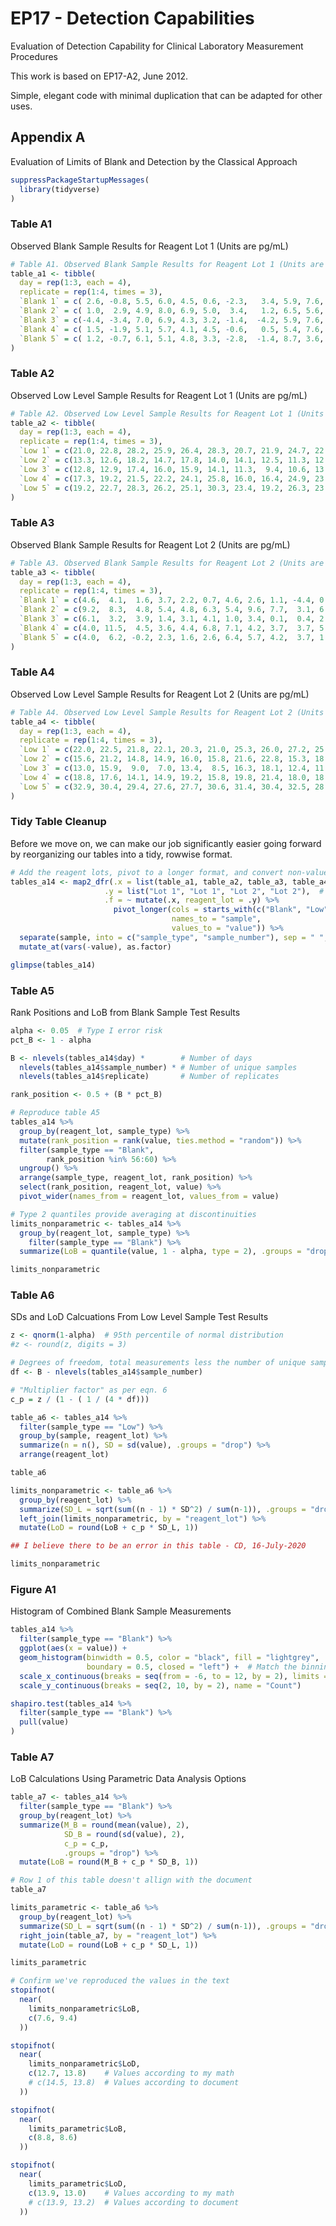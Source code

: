 # EP17 - Detection Capabilities
Evaluation of Detection Capability for Clinical Laboratory Measurement Procedures

This work is based on EP17-A2, June 2012.

Simple, elegant code with minimal duplication that can be adapted for other uses.

## Appendix A
Evaluation of Limits of Blank and Detection by the Classical Approach

```r
suppressPackageStartupMessages(
  library(tidyverse)
)
```

### Table A1
Observed Blank Sample Results for Reagent Lot 1 (Units are pg/mL)
```r
# Table A1. Observed Blank Sample Results for Reagent Lot 1 (Units are pg/mL)
table_a1 <- tibble(
  day = rep(1:3, each = 4),
  replicate = rep(1:4, times = 3),
  `Blank 1` = c( 2.6, -0.8, 5.5, 6.0, 4.5, 0.6, -2.3,   3.4, 5.9, 7.6,  4.1, -1.4),
  `Blank 2` = c( 1.0,  2.9, 4.9, 8.0, 6.9, 5.0,  3.4,   1.2, 6.5, 5.6, -2.2,  2.3),
  `Blank 3` = c(-4.4, -3.4, 7.0, 6.9, 4.3, 3.2, -1.4,  -4.2, 5.9, 7.6,  3.8,  5.8),
  `Blank 4` = c( 1.5, -1.9, 5.1, 5.7, 4.1, 4.5, -0.6,   0.5, 5.4, 7.6,  4.4,  6.6),
  `Blank 5` = c( 1.2, -0.7, 6.1, 5.1, 4.8, 3.3, -2.8,  -1.4, 8.7, 3.6,  5.1,  3.5)
)

```

### Table A2
Observed Low Level Sample Results for Reagent Lot 1 (Units are pg/mL)
```r
# Table A2. Observed Low Level Sample Results for Reagent Lot 1 (Units are pg/mL)
table_a2 <- tibble(
  day = rep(1:3, each = 4),
  replicate = rep(1:4, times = 3),
  `Low 1` = c(21.0, 22.8, 28.2, 25.9, 26.4, 28.3, 20.7, 21.9, 24.7, 22.5, 28.5, 29.2),
  `Low 2` = c(13.3, 12.6, 18.2, 14.7, 17.8, 14.0, 14.1, 12.5, 11.3, 12.2, 16.2, 13.9),
  `Low 3` = c(12.8, 12.9, 17.4, 16.0, 15.9, 14.1, 11.3,  9.4, 10.6, 13.6, 17.6, 14.9),
  `Low 4` = c(17.3, 19.2, 21.5, 22.2, 24.1, 25.8, 16.0, 16.4, 24.9, 23.8, 22.1, 26.1),
  `Low 5` = c(19.2, 22.7, 28.3, 26.2, 25.1, 30.3, 23.4, 19.2, 26.3, 23.1, 27.5, 30.1)
)
```

### Table A3
Observed Blank Sample Results for Reagent Lot 2 (Units are pg/mL)
```r
# Table A3. Observed Blank Sample Results for Reagent Lot 2 (Units are pg/mL)
table_a3 <- tibble(
  day = rep(1:3, each = 4),
  replicate = rep(1:4, times = 3),
  `Blank 1` = c(4.6,  4.1,  1.6, 3.7, 2.2, 0.7, 4.6, 2.6, 1.1, -4.4, 0.9,   0.7),
  `Blank 2` = c(9.2,  8.3,  4.8, 5.4, 4.8, 6.3, 5.4, 9.6, 7.7,  3.1, 6.1,  10.0),
  `Blank 3` = c(6.1,  3.2,  3.9, 1.4, 3.1, 4.1, 1.0, 3.4, 0.1,  0.4, 2.9,  -1.6),
  `Blank 4` = c(4.0, 11.5,  4.5, 3.6, 4.4, 6.8, 7.1, 4.2, 3.7,  3.7, 5.3,   4.5),
  `Blank 5` = c(4.0,  6.2, -0.2, 2.3, 1.6, 2.6, 6.4, 5.7, 4.2,  3.7, 1.4,   1.5) 
)
```

### Table A4
Observed Low Level Sample Results for Reagent Lot 2 (Units are pg/mL)
```r
# Table A4. Observed Low Level Sample Results for Reagent Lot 2 (Units are pg/mL)
table_a4 <- tibble(
  day = rep(1:3, each = 4),
  replicate = rep(1:4, times = 3),
  `Low 1` = c(22.0, 22.5, 21.8, 22.1, 20.3, 21.0, 25.3, 26.0, 27.2, 25.1, 25.3, 25.3),
  `Low 2` = c(15.6, 21.2, 14.8, 14.9, 16.0, 15.8, 21.6, 22.8, 15.3, 18.7, 18.3, 19.5),
  `Low 3` = c(13.0, 15.9,  9.0,  7.0, 13.4,  8.5, 16.3, 18.1, 12.4, 11.1, 11.3, 10.1),
  `Low 4` = c(18.8, 17.6, 14.1, 14.9, 19.2, 15.8, 19.8, 21.4, 18.0, 18.0, 19.6, 23.1),
  `Low 5` = c(32.9, 30.4, 29.4, 27.6, 27.7, 30.6, 31.4, 30.4, 32.5, 28.9, 29.8, 35.1)
)
```

### Tidy Table Cleanup
Before we move on, we can make our job significantly easier going forward by reorganizing our tables into a tidy, rowwise format. 

```r

# Add the reagent lots, pivot to a longer format, and convert non-value columns to factors
tables_a14 <- map2_dfr(.x = list(table_a1, table_a2, table_a3, table_a4),  # The tables we need to clean up
                     .y = list("Lot 1", "Lot 1", "Lot 2", "Lot 2"),  # The lots of reagent that map to each of the tables
                     .f = ~ mutate(.x, reagent_lot = .y) %>%
                       pivot_longer(cols = starts_with(c("Blank", "Low")), 
                                    names_to = "sample", 
                                    values_to = "value")) %>%
  separate(sample, into = c("sample_type", "sample_number"), sep = " ", remove = FALSE) %>%
  mutate_at(vars(-value), as.factor)

glimpse(tables_a14)

```

### Table A5
Rank Positions and LoB from Blank Sample Test Results
```r

alpha <- 0.05  # Type I error risk
pct_B <- 1 - alpha

B <- nlevels(tables_a14$day) *        # Number of days
  nlevels(tables_a14$sample_number) * # Number of unique samples
  nlevels(tables_a14$replicate)       # Number of replicates

rank_position <- 0.5 + (B * pct_B)

# Reproduce table A5  
tables_a14 %>%
  group_by(reagent_lot, sample_type) %>%
  mutate(rank_position = rank(value, ties.method = "random")) %>%
  filter(sample_type == "Blank",
        rank_position %in% 56:60) %>% 
  ungroup() %>%
  arrange(sample_type, reagent_lot, rank_position) %>%
  select(rank_position, reagent_lot, value) %>%
  pivot_wider(names_from = reagent_lot, values_from = value)

# Type 2 quantiles provide averaging at discontinuities
limits_nonparametric <- tables_a14 %>%
  group_by(reagent_lot, sample_type) %>%
    filter(sample_type == "Blank") %>%
  summarize(LoB = quantile(value, 1 - alpha, type = 2), .groups = "drop")  

limits_nonparametric
```


### Table A6
SDs and LoD Calcuations From Low Level Sample Test Results
```r

z <- qnorm(1-alpha)  # 95th percentile of normal distribution
#z <- round(z, digits = 3)

# Degrees of freedom, total measurements less the number of unique samples
df <- B - nlevels(tables_a14$sample_number)

# "Multiplier factor" as per eqn. 6
c_p = z / (1 - ( 1 / (4 * df)))

table_a6 <- tables_a14 %>%
  filter(sample_type == "Low") %>%
  group_by(sample, reagent_lot) %>%
  summarize(n = n(), SD = sd(value), .groups = "drop") %>%
  arrange(reagent_lot)

table_a6

limits_nonparametric <- table_a6 %>% 
  group_by(reagent_lot) %>%
  summarize(SD_L = sqrt(sum((n - 1) * SD^2) / sum(n-1)), .groups = "drop") %>%
  left_join(limits_nonparametric, by = "reagent_lot") %>%
  mutate(LoD = round(LoB + c_p * SD_L, 1))

## I believe there to be an error in this table - CD, 16-July-2020

limits_nonparametric

```

### Figure A1
Histogram of Combined Blank Sample Measurements
```r

tables_a14 %>%
  filter(sample_type == "Blank") %>%
  ggplot(aes(x = value)) +
  geom_histogram(binwidth = 0.5, color = "black", fill = "lightgrey",
                 boundary = 0.5, closed = "left") +  # Match the binning-style that CLSI uses
  scale_x_continuous(breaks = seq(from = -6, to = 12, by = 2), limits = c(-6, 12), name = "") +
  scale_y_continuous(breaks = seq(2, 10, by = 2), name = "Count")

shapiro.test(tables_a14 %>%
  filter(sample_type == "Blank") %>%
  pull(value) 
)
```

### Table A7
LoB Calculations Using Parametric Data Analysis Options
```r

table_a7 <- tables_a14 %>%
  filter(sample_type == "Blank") %>%
  group_by(reagent_lot) %>%
  summarize(M_B = round(mean(value), 2),
            SD_B = round(sd(value), 2),
            c_p = c_p,
            .groups = "drop") %>%
  mutate(LoB = round(M_B + c_p * SD_B, 1))

# Row 1 of this table doesn't allign with the document
table_a7

```


```r
limits_parametric <- table_a6 %>% 
  group_by(reagent_lot) %>%
  summarize(SD_L = sqrt(sum((n - 1) * SD^2) / sum(n-1)), .groups = "drop") %>%
  right_join(table_a7, by = "reagent_lot") %>%
  mutate(LoD = round(LoB + c_p * SD_L, 1))

limits_parametric


```



```r
# Confirm we've reproduced the values in the text
stopifnot(
  near(
    limits_nonparametric$LoB, 
    c(7.6, 9.4)
  ))

stopifnot(
  near(
    limits_nonparametric$LoD,
    c(12.7, 13.8)    # Values according to my math  
    # c(14.5, 13.8)  # Values according to document
  ))

stopifnot(
  near(
    limits_parametric$LoB,
    c(8.8, 8.6)
  ))

stopifnot(
  near(
    limits_parametric$LoD,
    c(13.9, 13.0)    # Values according to my math  
    # c(13.9, 13.2)  # Values according to document
  ))
```